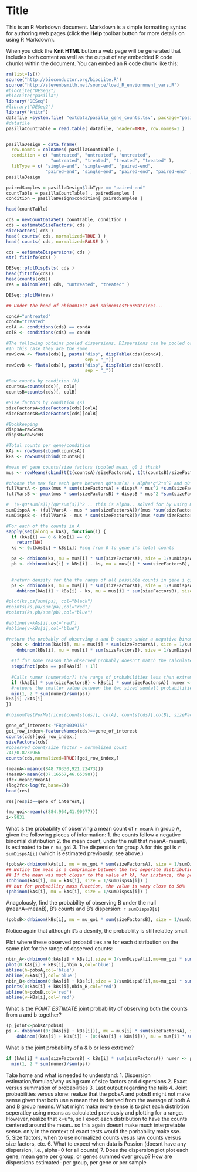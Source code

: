 Title
========================================================

This is an R Markdown document. Markdown is a simple formatting syntax for authoring web pages (click the **Help** toolbar button for more details on using R Markdown).

When you click the **Knit HTML** button a web page will be generated that includes both content as well as the output of any embedded R code chunks within the document. You can embed an R code chunk like this:

```r
rm(list=ls())
source("http://bioconductor.org/biocLite.R")
source("http://stevenbsmith.net/source/load_R_enviornment_vars.R")
#biocLite("DESeq2")
#biocLite("pasilla")
library("DESeq")
#library("DESeq2")
library("knitr")
datafile =system.file( "extdata/pasilla_gene_counts.tsv", package="pasilla" )
#datafile
pasillaCountTable = read.table( datafile, header=TRUE, row.names=1 )


pasillaDesign = data.frame(
  row.names = colnames( pasillaCountTable ),
  condition = c( "untreated", "untreated", "untreated",
                 "untreated", "treated", "treated", "treated" ),
  libType = c( "single-end", "single-end", "paired-end",
               "paired-end", "single-end", "paired-end", "paired-end" ) )
pasillaDesign

pairedSamples = pasillaDesign$libType == "paired-end"
countTable = pasillaCountTable[ , pairedSamples ]
condition = pasillaDesign$condition[ pairedSamples ]

head(countTable)

cds = newCountDataSet( countTable, condition )
cds = estimateSizeFactors( cds )
sizeFactors( cds )
head( counts( cds, normalized=TRUE ) )
head( counts( cds, normalized=FALSE ) )

cds = estimateDispersions( cds )
str( fitInfo(cds) )

DESeq::plotDispEsts( cds )
head(fitInfo(cds))
head(counts(cds))
res = nbinomTest( cds, "untreated", "treated" )

DESeq::plotMA(res)

## Under the hood of nbinomTest and nbinomTestForMatrices...

condA="untreated"
condB="treated"
colA <- conditions(cds) == condA
colB <- conditions(cds) == condB

#The following obtains pooled dispersions. DIspersions can be pooled or (??) for each cndition (I guess depending on the dispersion estimation algorithim)
#In this case they are the same
rawScvA <- fData(cds)[, paste("disp", dispTable(cds)[condA], 
                              sep = "_")]
rawScvB <- fData(cds)[, paste("disp", dispTable(cds)[condB], 
                              sep = "_")]

#Raw counts by condition (k)
countsA=counts(cds)[, colA]
countsB=counts(cds)[, colB]

#Size factors by condition (s)
sizeFactorsA=sizeFactors(cds)[colA]
sizeFactorsB=sizeFactors(cds)[colB]

#Bookkeeping
dispsA=rawScvA
dispsB=rawScvB

#Total counts per gene/condition
kAs <- rowSums(cbind(countsA))
kBs <- rowSums(cbind(countsB))

#mean of gene counts/size factors (pooled mean, q0 i think)
mus <- rowMeans(cbind(t(t(countsA)/sizeFactorsA), t(t(countsB)/sizeFactorsB)))

#choose the max for each gene between q0*sum(s) + alpha*q^2*s^2 and q0*sum(s)++ (this is variance, and I assume this chooses the max between the NB and poission model)
fullVarsA <- pmax(mus * sum(sizeFactorsA) + dispsA * mus^2 *sum(sizeFactorsA^2), mus * sum(sizeFactorsA) * (1 + 1e-08))
fullVarsB <- pmax(mus * sum(sizeFactorsB) + dispsB * mus^2 *sum(sizeFactorsB^2), mus * sum(sizeFactorsB) * (1 + 1e-08))

#  (v-q0*sum(s))/(q0*sum(s))^2 .. this is alpha.. solved for by using NB variance, means, and s (vinette, pg 4). I dont get why this needs to be done realtive to the above. 
sumDispsA <- (fullVarsA - mus * sum(sizeFactorsA))/(mus *sum(sizeFactorsA))^2
sumDispsB <- (fullVarsB - mus * sum(sizeFactorsB))/(mus *sum(sizeFactorsB))^2

#For each of the counts in A
sapply(seq(along = kAs), function(i) {
  if (kAs[i] == 0 & kBs[i] == 0) 
    return(NA)
  ks <- 0:(kAs[i] + kBs[i]) #seq from 0 to gene i's total counts 

  pa <- dnbinom(ks, mu = mus[i] * sum(sizeFactorsA), size = 1/sumDispsA[i]) # my addition
  pb <- dnbinom(kAs[i] + kBs[i] - ks, mu = mus[i] * sum(sizeFactorsB), size = 1/sumDispsB[i]) # my addition

  
  #return density for the the range of all possible counts in gene i given q0*sum(s), dispersion parameter (1/alpha), for both conditions. this is p(a..A,b..B)=p(a)*p(b)|all possibilitites
  ps <- dnbinom(ks, mu = mus[i] * sum(sizeFactorsA), size = 1/sumDispsA[i]) * 
    dnbinom(kAs[i] + kBs[i] - ks, mu = mus[i] * sum(sizeFactorsB), size = 1/sumDispsB[i])

#plot(ks,ps/sum(ps), col="black")
#points(ks,pa/sum(pa),col="red")
#points(ks,pb/sum(pb),col="blue")

#abline(v=kAs[i],col="red")
#abline(v=kBs[i],col="blue")

#return the probably of observing a and b counts under a negative binomial distribution gievn q0*sum(s) and 1/alpha. this is p(a=A,b=B)=p(A)*p(B)
  pobs <- dnbinom(kAs[i], mu = mus[i] * sum(sizeFactorsA), size = 1/sumDispsA[i]) * 
    dnbinom(kBs[i], mu = mus[i] * sum(sizeFactorsB), size = 1/sumDispsB[i])
  
  #If for some reason the observed probably doesn't match the calculated probability wihin the range of probabilites, stop 
  stopifnot(pobs == ps[kAs[i] + 1])
  
  #Calls numer (numerator?) the range of probabilities less than extreme as the observed count
  if (kAs[i] * sum(sizeFactorsB) < kBs[i] * sum(sizeFactorsA)) numer <- ps[1:(kAs[i] + 1)] else numer <- ps[(kAs[i] + 1):length(ps)]
  #retuens the smaller value between the two sized sum(all probabilities al as extreme)/(all probabilities) and 1
  min(1, 2 * sum(numer)/sum(ps))
kBs[i] /kAs[i] 
})

#nbinomTestForMatrices(counts(cds)[, colA], counts(cds)[,colB], sizeFactors(cds)[colA], sizeFactors(cds)[colB],rawScvA, rawScvB)

```

```r
gene_of_interest<-"FBgn0039155"
goi_row_index<-featureNames(cds)==gene_of_interest
counts(cds)[goi_row_index,]
sizeFactors(cds)
#observed count/size factor = normalized count
741/0.8730966
counts(cds,normalized=TRUE)[goi_row_index,]

(meanA<-mean(c(848.70330,921.22473)))
(meanB<-mean(c(37.16557,46.65398)))
(fc<-meanB/meanA)
(log2fc<-log(fc,base=2))
head(res)

res[res$id==gene_of_interest,]

(mu_goi<-mean(c(884.964,41.90977)))
i<-9831
```
What is the probability of observing a mean count of `r meanA` in group A, given the following pieces of information:
1. the counts follow a negative binomial distribution
2. the mean count, under the null that meanA=meanB, is estimated to be `r mu_goi`
3. The dispersion for group A for this goi is `r sumDispsA[i]` (which is estimated previously, see above.)

```r
(pobsA<-dnbinom(kAs[i], mu = mu_goi * sum(sizeFactorsA), size = 1/sumDispsA[i]) )
## Notice the mean is a comprimise between the two seperate distributions for kA and kB. 
## If the mean was much closer to the value of kA, for instance, the pobs would be much greater, but still realtivley small b/c it is a density
(dnbinom(kAs[i], mu = kAs[i], size = 1/sumDispsA[i]) )
## but for probability mass function, the value is very close to 50%
(pnbinom(kAs[i], mu = kAs[i], size = 1/sumDispsA[i]) )
```

Anagolously, find the probability of observing B under the null (meanA=meanB), B's counts and B's dispersion: `r sumDispsB[i]`

```r
(pobsB<-dnbinom(kBs[i], mu = mu_goi * sum(sizeFactorsB), size = 1/sumDispsB[i]) )
```
Notice again that although it's a desnity, the probabliity is still relatley small. 

Plot where these observed probabilities are for each distribution on the same plot for the range of observed counts:

```r
nbin_A<-dnbinom(0:kAs[i] + kBs[i],size = 1/sumDispsA[i],mu=mu_goi * sum(sizeFactorsA))
plot(0:kAs[i] + kBs[i],nbin_A,col='blue')
abline(h=pobsA,col='blue')
abline(v=kAs[i],col='blue')
nbin_B<-dnbinom(0:kAs[i] + kBs[i],size = 1/sumDispsB[i],mu=mu_goi * sum(sizeFactorsB))
points(0:kAs[i] + kBs[i],nbin_B,col='red')
abline(h=pobsB,col='red')
abline(v=kBs[i],col='red')

```
What is the *POINT ESTIMATE* joint probability of observing both the counts from a and b together?
```r
(p_joint<-pobsA*pobsB)
ps <- dnbinom((0:(kAs[i] + kBs[i])), mu = mus[i] * sum(sizeFactorsA), size = 1/sumDispsA[i]) * 
    dnbinom((kAs[i] + kBs[i]) - (0:(kAs[i] + kBs[i])), mu = mus[i] * sum(sizeFactorsB), size = 1/sumDispsB[i])

```

What is the joint probability of a & b or less extreme?
```r
if (kAs[i] * sum(sizeFactorsB) < kBs[i] * sum(sizeFactorsA)) numer <- ps[1:(kAs[i] + 1)] else numer <- ps[(kAs[i] + 1):length(ps)]
  min(1, 2 * sum(numer)/sum(ps))

```

Take home and what is needed to understand:
1. Dispersion estimation/fomulas/why using sum of size factors and dispersions
2.  Exact versus summation of probabilities
3. Last output regarding the tails
4. Joint probabilities versus alone: realize that the pobsA and pobsB might not make sense given that both use a mean that is derived from the average of both A and B group means. What might make more sense is to plot each distribtion seperatley using means as calculated previously and plotting for a range. However, realize that k=u*s, so I exect each distribution to have the counts centered around the mean.. so this again doesnt make much interpretable sense. only in the context of exact tests would the porbability make sse. \
5. Size factors, when to use normalized counts vesus raw counts versus size factors, etc. 
6. What to expect when data is Possion (doesnt have any dispersion, i.e., alpha=0 for all counts)
7. Does the dispersion plot plot each gene, mean gene per group, or genes summed over group? How are dispersions estimated- per group, per gene or per sample

